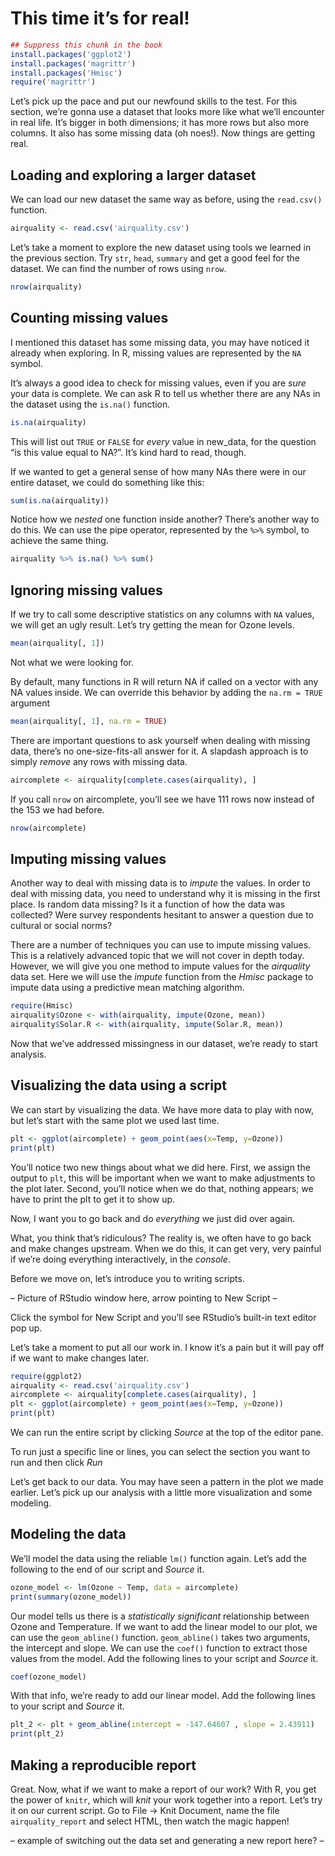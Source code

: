 # This time it's for real!

```r
## Suppress this chunk in the book
install.packages('ggplot2')
install.packages('magrittr')
install.packages('Hmisc')
require('magrittr')
```
Let's pick up the pace and put our newfound skills to the test. For this section, we're gonna use a dataset that looks more like what we'll encounter in real life. It's bigger in both dimensions; it has more rows but also more columns. It also has some missing data (oh noes!). Now things are getting real.

## Loading and exploring a larger dataset

We can load our new dataset the same way as before, using the `read.csv()` function.

```r
airquality <- read.csv('airquality.csv')
```

Let's take a moment to explore the new dataset using tools we learned in the previous section. Try `str`, `head`, `summary` and get a good feel for the dataset. We can find the number of rows using `nrow`.

```r
nrow(airquality)
```

## Counting missing values

I mentioned this dataset has some missing data, you may have noticed it already when exploring. In R, missing values are represented by the `NA` symbol.

It's always a good idea to check for missing values, even if you are *sure* your data is complete. We can ask R to tell us whether there are any NAs in the dataset using the `is.na()` function.

```r
is.na(airquality)
```

This will list out `TRUE` or `FALSE` for *every* value in new_data, for the question "is this value equal to NA?". It's kind hard to read, though.

If we wanted to get a general sense of how many NAs there were in our entire dataset, we could do something like this:

```r
sum(is.na(airquality))
```

Notice how we *nested* one function inside another? There's another way to do this. We can use the pipe operator, represented by the `%>%` symbol, to achieve the same thing.

```r
airquality %>% is.na() %>% sum()
```

## Ignoring missing values

If we try to call some descriptive statistics on any columns with `NA` values, we will get an ugly result. Let's try getting the mean for Ozone levels.

```r
mean(airquality[, 1])
```

Not what we were looking for.

By default, many functions in R will return NA if called on a vector with any NA values inside. We can override this behavior by adding the `na.rm = TRUE` argument

```r
mean(airquality[, 1], na.rm = TRUE)
```

There are important questions to ask yourself when dealing with missing data, there's no one-size-fits-all answer for it. A slapdash approach is to simply _remove_ any rows with missing data.

```r
aircomplete <- airquality[complete.cases(airquality), ]
```
 If you call `nrow` on aircomplete, you'll see we have 111 rows now instead of the 153 we had before.
 
```r
nrow(aircomplete)
```

## Imputing missing values

Another way to deal with missing data is to _impute_ the values. In order to deal with missing data, you need to understand why it is missing in the first place. Is random data missing? Is it a function of how the data was collected? Were survey respondents hesitant to answer a question due to cultural or social norms?

There are a number of techniques you can use to impute missing values.  This is a relatively advanced topic that we will not cover in depth today. However, we will give you one method to impute values for the _airquality_ data set. Here we will use the _impute_ function from the _Hmisc_ package to impute data using a predictive mean matching algorithm.
```r
require(Hmisc)
airquality$Ozone <- with(airquality, impute(Ozone, mean))
airquality$Solar.R <- with(airquality, impute(Solar.R, mean))
```

Now that we've addressed missingness in our dataset, we're ready to start analysis.

## Visualizing the data using a script

We can start by visualizing the data. We have more data to play with now, but let's start with the same plot we used last time.

```r
plt <- ggplot(aircomplete) + geom_point(aes(x=Temp, y=Ozone))
print(plt)
```

You'll notice two new things about what we did here. First, we assign the output to `plt`, this will be important when we want to make adjustments to the plot later. Second, you'll notice when we do that, nothing appears; we have to print the plt to get it to show up.
 
Now, I want you to go back and do _everything_ we just did over again.


What, you think that's ridiculous? The reality is, we often have to go back and make changes upstream. When we do this, it can get very, very painful if we're doing everything interactively, in the _console_.


Before we move on, let's introduce you to writing scripts.
 
-- Picture of RStudio window here, arrow pointing to New Script --

Click the symbol for New Script and you'll see RStudio's built-in text editor pop up.

Let's take a moment to put all our work in. I know it's a pain but it will pay off if we want to make changes later.

```r
require(ggplot2)
airquality <- read.csv('airquality.csv')
aircomplete <- airquality[complete.cases(airquality), ]
plt <- ggplot(aircomplete) + geom_point(aes(x=Temp, y=Ozone))
print(plt)
```
 
We can run the entire script by clicking *Source* at the top of the editor pane.
 
To run just a specific line or lines, you can select the section you want to run and then click *Run*

Let's get back to our data. You may have seen a pattern in the plot we made earlier. Let's pick up our analysis with a little more visualization and some modeling.


## Modeling the data


We'll model the data using the reliable `lm()` function again. Let's add the following to the end of our script and *Source* it. 

```r
ozone_model <- lm(Ozone ~ Temp, data = aircomplete)
print(summary(ozone_model))
```

Our model tells us there is a *statistically significant* relationship between Ozone and Temperature. If we want to add the linear model to our plot, we can use the `geom_abline()` function. `geom_abline()` takes two arguments, the intercept and slope. We can use the `coef()` function to extract those values from the model. Add the following lines to your script and *Source* it.

```r
coef(ozone_model)
```

With that info, we're ready to add our linear model. Add the following lines to your script and *Source* it.

```r
plt_2 <- plt + geom_abline(intercept = -147.64607 , slope = 2.43911)
print(plt_2)
```

## Making a reproducible report

Great. Now, what if we want to make a report of our work? With R, you get the power of `knitr`, which will _knit_ your work together into a report. Let's try it on our current script. Go to File -> Knit Document, name the file `airquality_report` and select HTML, then watch the magic happen!

-- example of switching out the data set and generating a new report here? --
